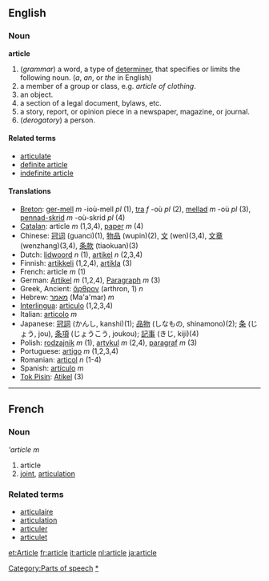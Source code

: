 ==English==
===Noun===
'''article'''
<!-- these defs are definitely in the wrong order! -->
# (''grammar'') a word, a type of [[determiner]], that specifies or limits the following noun. (''a'', ''an'', or ''the'' in English)
# a member of a group or class, e.g. ''article of clothing''.
# an object.
# a section of a legal document, bylaws, etc.
# a story, report, or opinion piece in a newspaper, magazine, or journal.
# (''derogatory'') a person.

====Related terms====
*[[articulate]]<!-- well it's probably related -->
*[[definite article]]
*[[indefinite article]]

====Translations====
*[[Breton]]: [[ger-mell]] ''m'' -ioù-mell ''pl'' (1), [[tra]] ''f'' -où ''pl'' (2), [[mellad]] ''m'' -où ''pl'' (3), [[pennad-skrid]] ''m'' -où-skrid ''pl'' (4)
*[[Catalan]]: article ''m'' (1,3,4), [[paper]] ''m'' (4)
*Chinese: [[冠词]] (guanci)(1), [[物品]] (wupin)(2), [[文]] (wen)(3,4), [[文章]] (wenzhang)(3,4), [[条款]] (tiaokuan)(3)
*Dutch: [[lidwoord]] ''n'' (1), [[artikel]] ''n'' (2,3,4)
*Finnish: [[artikkeli]] (1,2,4), [[artikla]] (3)
*French: article ''m'' (1)
*German: [[Artikel]] ''m'' (1,2,4), [[Paragraph]] ''m'' (3)
*Greek, Ancient: [[ἄρθρον]] (arthron, 1) ''n''
*Hebrew: [[מאמר]] (Ma'a'mar) ''m''
*[[Interlingua]]: [[articulo]] (1,2,3,4)
*Italian: [[articolo]] ''m''
*Japanese: [[冠詞]] (かんし, kanshi)(1); [[品物]] (しなもの, shinamono)(2); [[条]] (じょう, jou), [[条項]] (じょうこう, joukou); [[記事]] (きじ, kiji)(4)
*Polish: [[rodzajnik]] ''m'' (1), [[artykul]] ''m'' (2,4), [[paragraf]] ''m'' (3)
*Portuguese: [[artigo]] ''m'' (1,2,3,4)
*Romanian: [[articol]] ''n'' (1-4)
*Spanish: [[artículo]] ''m''
*[[Tok Pisin]]: [[Atikel]] (3)
----
==French==
===Noun===
'''article'' ''m''

# article
# [[joint]], [[articulation]]

===Related terms===
*[[articulaire]]
*[[articulation#French|articulation]]
*[[articuler]]
*[[articulet]]

[[Category:Parts of speech]]
[[Category:English articles|*]]

[[et:Article]]
[[fr:article]]
[[it:article]]
[[nl:article]]
[[ja:article]]